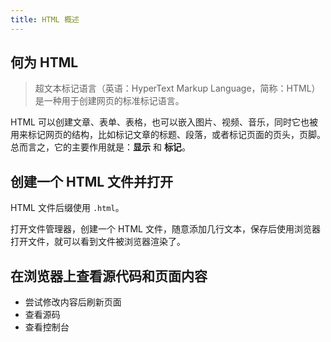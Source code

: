 ---
title: HTML 概述
---

## 何为 HTML

> 超文本标记语言（英语：HyperText Markup Language，简称：HTML）是一种用于创建网页的标准标记语言。

HTML 可以创建文章、表单、表格，也可以嵌入图片、视频、音乐，同时它也被用来标记网页的结构，比如标记文章的标题、段落，或者标记页面的页头，页脚。总而言之，它的主要作用就是：**显示** 和 **标记**。

## 创建一个 HTML 文件并打开

HTML 文件后缀使用 `.html`。

打开文件管理器，创建一个 HTML 文件，随意添加几行文本，保存后使用浏览器打开文件，就可以看到文件被浏览器渲染了。

## 在浏览器上查看源代码和页面内容

- 尝试修改内容后刷新页面
- 查看源码
- 查看控制台
